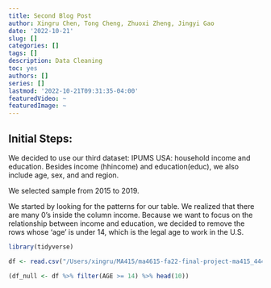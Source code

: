 ```yaml
---
title: Second Blog Post
author: Xingru Chen, Tong Cheng, Zhuoxi Zheng, Jingyi Gao
date: '2022-10-21'
slug: []
categories: []
tags: []
description: Data Cleaning
toc: yes
authors: []
series: []
lastmod: '2022-10-21T09:31:35-04:00'
featuredVideo: ~
featuredImage: ~
---
```






## Initial Steps:

We decided to use our third dataset: IPUMS USA: household income and education. Besides income (hhincome) and education(educ), we also include age, sex, and and region.

We selected sample from 2015 to 2019.

We started by looking for the patterns for our table. We realized that there are many 0’s inside the column income. Because we want to focus on the relationship between income and education, we decided to remove the rows whose ‘age’ is under 14, which is the legal age to work in the U.S.  

```r
library(tidyverse)

df <- read.csv("/Users/xingru/MA415/ma4615-fa22-final-project-ma415_4444/dataset-ignore/usa_00008.csv")

(df_null <- df %>% filter(AGE >= 14) %>% head(10))

```

